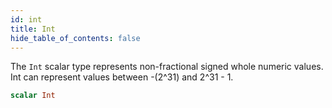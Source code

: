 ```yaml
---
id: int
title: Int
hide_table_of_contents: false
---
```


The `Int` scalar type represents non-fractional signed whole numeric values. Int can represent values between -(2^31) and 2^31 - 1.

```graphql
scalar Int
```
